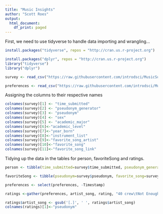 ```yaml
---
title: "Music Insights"
author: "Scott Roes"
output:
  html_document:
    df_print: paged
---
```


First, we need to use tidyverse to handle data importing and wrangling...

```r
install.packages("tidyverse", repos = "http://cran.us.r-project.org")

install.packages("dplyr", repos = "http://cran.us.r-project.org")
library("tidyverse")
library("dplyr")

survey <- read_csv("https://raw.githubusercontent.com/introdsci/MusicSurvey/master/music-survey.csv")

preferences <- read_csv("https://raw.githubusercontent.com/introdsci/MusicSurvey/master/preferences-survey.csv")


```
Assigning the columns to their respective names

```r
colnames(survey)[1] <- "time_submitted"
colnames(survey)[2] <- "pseudonym_generator"
colnames(survey)[3] <- "pseudonym"
colnames(survey)[4] <- "sex"
colnames(survey)[5] <- "academic_major"
colnames(survey)[6]<-"academic_level"
colnames(survey)[7]<-"year_born"
colnames(survey)[8]<-"instrument_list"
colnames(survey)[9]<-"favorite_song_artist"
colnames(survey)[10]<-"favorite_song"
colnames(survey)[11]<-"favorite_song_link"


```

Tidying up the data in the tables for person, favoriteSong and ratings. 

```r
person <- tibble(time_submitted=survey$time_submitted, pseudonym_generator=survey$pseudonym_generator, sex=survey$sex, academic_major=survey$academic_major, academic_level=survey$academic_level)

favoriteSong <- tibble(pseudonym=survey$pseudonym, favorite_song=survey$favorite_song, favorite_song_artist=survey$favorite_song_artist, favorite_song_link=survey$favorite_song_link)

preferences <- select(preferences, -Timestamp)

ratings <-gather(preferences, artist_song, rating, "40 crew\tNot Enough":"Wheezer\tBuddy Holly")

ratings$artist_song <- gsub('[.]', ' ', ratings$artist_song)
colnames(ratings)[1]<-"pseudonym"
```





